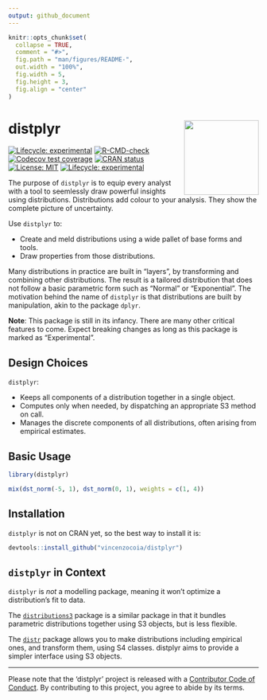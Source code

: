 ```yaml
---
output: github_document
---
```


<!-- README.md is generated from README.Rmd. Please edit that file -->

```r
knitr::opts_chunk$set(
  collapse = TRUE,
  comment = "#>",
  fig.path = "man/figures/README-",
  out.width = "100%",
  fig.width = 5, 
  fig.height = 3, 
  fig.align = "center"
)
```
# distplyr <img src="man/figures/distplyr-240x278.png" align="right" height="150"/>

<!-- badges: start -->
[![Lifecycle: experimental](https://img.shields.io/badge/lifecycle-experimental-orange.svg)](https://www.tidyverse.org/lifecycle/#experimental)
[![R-CMD-check](https://github.com/vincenzocoia/distplyr/workflows/R-CMD-check/badge.svg)](https://github.com/vincenzocoia/distplyr/actions)
[![Codecov test coverage](https://codecov.io/gh/vincenzocoia/distplyr/branch/master/graph/badge.svg)](https://codecov.io/gh/vincenzocoia/distplyr?branch=master)
[![CRAN status](https://www.r-pkg.org/badges/version/distplyr)](https://CRAN.R-project.org/package=distplyr)
[![License: MIT](https://img.shields.io/badge/license-MIT-blue.svg)](https://cran.r-project.org/web/licenses/MIT)
[![Lifecycle: experimental](https://img.shields.io/badge/lifecycle-experimental-orange.svg)](https://lifecycle.r-lib.org/articles/stages.html#experimental)
<!-- badges: end -->

The purpose of `distplyr` is to equip every analyst with a tool to seemlessly draw powerful insights using distributions. Distributions add colour to your analysis. They show the complete picture of uncertainty.

Use `distplyr` to:

- Create and meld distributions using a wide pallet of base forms and tools.
- Draw properties from those distributions.

Many distributions in practice are built in "layers", by transforming and combining other distributions. The result is a tailored distribution that does not follow a basic parametric form such as "Normal" or "Exponential". The motivation behind the name of `distplyr` is that distributions are built by manipulation, akin to the package `dplyr`.

**Note**: This package is still in its infancy. There are many other critical features to come. Expect breaking changes as long as this package is marked as "Experimental".

## Design Choices

`distplyr`:

- Keeps all components of a distribution together in a single object.
- Computes only when needed, by dispatching an appropriate S3 method on call.
- Manages the discrete components of all distributions, often arising from empirical estimates.

## Basic Usage


```r
library(distplyr)
```


```r
mix(dst_norm(-5, 1), dst_norm(0, 1), weights = c(1, 4))
```



## Installation

`distplyr` is not on CRAN yet, so the best way to install it is:

``` r
devtools::install_github("vincenzocoia/distplyr")
```


## `distplyr` in Context

`distplyr` is _not_ a modelling package, meaning it won't optimize a distribution's fit to data.

The [`distributions3`](https://cran.r-project.org/web/packages/distributions3/index.html) package is a similar package in that it bundles parametric distributions together using S3 objects, but is less flexible. 

The [`distr`](https://cran.r-project.org/web/packages/distr/index.html) package allows you to make distributions including empirical ones, and transform them, using S4 classes. distplyr aims to provide a simpler interface using S3 objects.

-----

Please note that the 'distplyr' project is released with a
[Contributor Code of Conduct](CODE_OF_CONDUCT.md).
By contributing to this project, you agree to abide by its terms.

